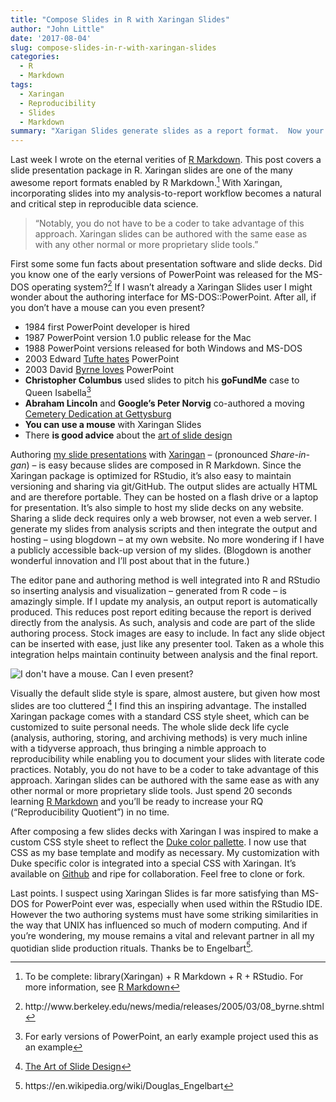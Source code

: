```yaml
---
title: "Compose Slides in R with Xaringan Slides"
author: "John Little"
date: '2017-08-04'
slug: compose-slides-in-r-with-xaringan-slides
categories:
  - R
  - Markdown
tags:
  - Xaringan
  - Reproducibility
  - Slides
  - Markdown
summary: "Xarigan Slides generate slides as a report format.  Now your analysis can creat slides at the push of a button."
---
```


Last week I wrote on the eternal verities of [R Markdown](/post/2017-08-03-rmarkdown/).  This post covers a slide presentation package in R.  Xaringan slides are one of the many awesome report formats enabled by R Markdown.^[To be complete:  library(Xaringan) + R Markdown + R +  RStudio. For more information, see [R Markdown](/post/2017-08-03-rmarkdown/)]  With Xaringan, incorporating slides into my analysis-to-report workflow becomes a natural and critical step in reproducible data science.  

> "Notably, you do not have to be a coder to take advantage of this approach.  Xaringan slides can be authored with the same ease as with any other normal or more proprietary slide tools."

First some some fun facts about presentation software and slide decks.  Did you know one of the early versions of PowerPoint was released for the MS-DOS operating system?[^UCberkelyNews]  If I wasn't already a Xaringan Slides user I might wonder about the authoring interface for MS-DOS::PowerPoint.  After all, if you don't have a mouse can you even present?

- 1984 first PowerPoint developer is hired
- 1987 PowerPoint version 1.0 public release for the Mac
- 1988 PowerPoint versions released for both Windows and MS-DOS
- 2003 Edward [Tufte hates](https://www.wired.com/2003/09/ppt2/) PowerPoint
- 2003 David [Byrne loves](https://www.wired.com/2003/09/ppt1/) PowerPoint
-  **Christopher Columbus** used slides to pitch his **goFundMe** case to Queen Isabella[^CC]
- **Abraham Lincoln** and **Google's Peter Norvig** co-authored a moving  [Cemetery Dedication at Gettysburg](http://www.norvig.com/Gettysburg/sld001.htm)
- **You can use a mouse** with Xaringan Slides
- There **is good advice** about the [art of slide design](https://speakerdeck.com/mseckington/the-art-of-slide-design)

Authoring [my slide presentations](/#presentations) with [Xaringan](https://slides.yihui.name/xaringan/) -- (pronounced *Share-in-gan*) -- is easy because slides are composed in R Markdown.  Since the Xaringan package is optimized for RStudio, it's also easy to maintain versioning and sharing via git/GitHub.   The output slides are actually HTML and are therefore portable.  They can be hosted on a flash drive or a laptop for presentation. It’s also simple to host my slide decks on any website.  Sharing a slide deck requires only a web browser, not even a web server. I generate my slides from analysis scripts and then integrate the output and hosting -- using blogdown -- at my own website. No more wondering if I have a publicly accessible back-up version of my slides.  (Blogdown is another wonderful innovation and I'll post about that in the future.)

The editor pane and authoring method is well integrated into R and RStudio so inserting analysis and visualization – generated from R code – is amazingly simple. If I update my analysis, an output report is automatically produced.  This reduces post report editing because the report is derived directly from the analysis.  As such, analysis and code are part of the slide authoring process. Stock images are easy to include. In fact any slide object can be inserted with ease, just like any presenter tool.  Taken as a whole this integration helps maintain continuity between analysis and the final report. 

![](/post/2017-08-09-compose_slides/first_world_slides.jpg "I don't have a mouse. Can I even present?")  

Visually the default slide style is spare, almost austere, but given how most slides are too cluttered ^[[The Art of Slide Design](https://speakerdeck.com/mseckington/the-art-of-slide-design)] I find this an inspiring advantage.  The installed Xaringan package comes with a standard CSS style sheet, which can be customized to suite personal needs.  The whole slide deck life cycle (analysis, authoring, storing, and archiving methods) is very much inline with a tidyverse approach, thus bringing a nimble approach to reproducibility while enabling you to document your slides with literate code practices.  Notably, you do not have to be a coder to take advantage of this approach.  Xaringan slides can be authored with the same ease as with any other normal or more proprietary slide tools.  Just spend 20 seconds learning [R Markdown](/post/2017-08-03-rmarkdown/) and you'll be ready to increase your RQ ("Reproducibility Quotient") in no time.  

After composing a few slides decks with Xaringan I was inspired to make a custom CSS style sheet to reflect the [Duke color pallette](https://styleguide.duke.edu/color-palette/).  I now use that CSS as my base template and modify as necessary.  My customization with Duke specific color is integrated into a special CSS with Xaringan.  It's available on [Github](https://github.com/libjohn/slide-template-dukeu) and ripe for collaboration.  Feel free to clone or fork. 

Last points.  I suspect using Xaringan Slides is far more satisfying than MS-DOS for PowerPoint ever was, especially when used within the RStudio IDE.  However the two authoring systems must have some striking similarities in the way that UNIX has influenced so much of modern computing.  And if you're wondering, my mouse remains a vital and relevant partner in all my quotidian slide production rituals.  Thanks be to Engelbart[^mouse].  


[^UCberkelyNews]:  http://www.berkeley.edu/news/media/releases/2005/03/08_byrne.shtml 

[^CC]: For early versions of PowerPoint, an early example project used this as an example

[^mouse]: https://en.wikipedia.org/wiki/Douglas_Engelbart